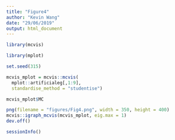 ```yaml
---
title: "Figure4"
author: "Kevin Wang"
date: "29/06/2019"
output: html_document
---
```


```r
library(mcvis)
```


```r
library(mplot)

set.seed(315)

mcvis_mplot = mcvis::mcvis(
  mplot::artificialeg[,1:9],
  standardise_method = "studentise")

mcvis_mplot$MC

png(filename = "figures/Fig4.png", width = 350, height = 400)
mcvis::igraph_mcvis(mcvis_mplot, eig.max = 1)
dev.off()
```

```r
sessionInfo()
```

